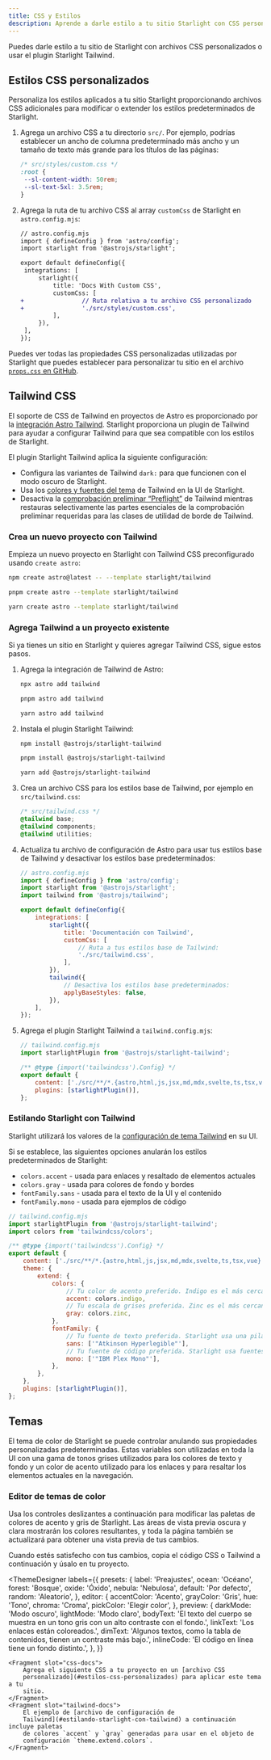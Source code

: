 ```yaml
---
title: CSS y Estilos
description: Aprende a darle estilo a tu sitio Starlight con CSS personalizado o integrado con Tailwind CSS.
---
```


Puedes darle estilo a tu sitio de Starlight con archivos CSS personalizados o usar el plugin Starlight Tailwind.

## Estilos CSS personalizados

Personaliza los estilos aplicados a tu sitio Starlight proporcionando archivos CSS adicionales para modificar o extender los estilos predeterminados de Starlight.

1. Agrega un archivo CSS a tu directorio `src/`.
   Por ejemplo, podrías establecer un ancho de columna predeterminado más ancho y un tamaño de texto más grande para los títulos de las páginas:

   ```css
   /* src/styles/custom.css */
   :root {
   	--sl-content-width: 50rem;
   	--sl-text-5xl: 3.5rem;
   }
   ```

2. Agrega la ruta de tu archivo CSS al array `customCss` de Starlight en `astro.config.mjs`:

   ```diff lang="js"
   // astro.config.mjs
   import { defineConfig } from 'astro/config';
   import starlight from '@astrojs/starlight';

   export default defineConfig({
   	integrations: [
   		starlight({
   			title: 'Docs With Custom CSS',
   			customCss: [
   +                // Ruta relativa a tu archivo CSS personalizado
   +				'./src/styles/custom.css',
   			],
   		}),
   	],
   });
   ```

Puedes ver todas las propiedades CSS personalizadas utilizadas por Starlight que puedes establecer para personalizar tu sitio en el archivo [`props.css` en GitHub](https://github.com/withastro/starlight/blob/main/packages/starlight/style/props.css).

## Tailwind CSS

El soporte de CSS de Tailwind en proyectos de Astro es proporcionado por la [integración Astro Tailwind](https://docs.astro.build/en/guides/integrations-guide/tailwind/).
Starlight proporciona un plugin de Tailwind para ayudar a configurar Tailwind para que sea compatible con los estilos de Starlight.

El plugin Starlight Tailwind aplica la siguiente configuración:

- Configura las variantes de Tailwind `dark:` para que funcionen con el modo oscuro de Starlight.
- Usa los [colores y fuentes del tema](#estilando-starlight-con-tailwind) de Tailwind en la UI de Starlight.
- Desactiva la [comprobación preliminar “Preflight”](https://tailwindcss.com/docs/preflight) de Tailwind mientras restauras selectivamente las partes esenciales de la comprobación preliminar requeridas para las clases de utilidad de borde de Tailwind.

### Crea un nuevo proyecto con Tailwind


Empieza un nuevo proyecto en Starlight con Tailwind CSS preconfigurado usando `create astro`:

<Tabs>
<TabItem label="npm">

```sh
npm create astro@latest -- --template starlight/tailwind
```

</TabItem>
<TabItem label="pnpm">

```sh
pnpm create astro --template starlight/tailwind
```

</TabItem>
<TabItem label="Yarn">

```sh
yarn create astro --template starlight/tailwind
```

</TabItem>
</Tabs>

### Agrega Tailwind a un proyecto existente

Si ya tienes un sitio en Starlight y quieres agregar Tailwind CSS, sigue estos pasos.

1.  Agrega la integración de Tailwind de Astro:

    <Tabs>

    <TabItem label="npm">

    ```sh
    npx astro add tailwind
    ```

    </TabItem>

    <TabItem label="pnpm">

    ```sh
    pnpm astro add tailwind
    ```

    </TabItem>

    <TabItem label="Yarn">

    ```sh
    yarn astro add tailwind
    ```

    </TabItem>

    </Tabs>

2.  Instala el plugin Starlight Tailwind:

    <Tabs>

    <TabItem label="npm">

    ```sh
    npm install @astrojs/starlight-tailwind
    ```

    </TabItem>

    <TabItem label="pnpm">

    ```sh
    pnpm install @astrojs/starlight-tailwind
    ```

    </TabItem>

    <TabItem label="Yarn">

    ```sh
    yarn add @astrojs/starlight-tailwind
    ```

    </TabItem>

    </Tabs>

3.  Crea un archivo CSS para los estilos base de Tailwind, por ejemplo en `src/tailwind.css`:

    ```css
    /* src/tailwind.css */
    @tailwind base;
    @tailwind components;
    @tailwind utilities;
    ```

4.  Actualiza tu archivo de configuración de Astro para usar tus estilos base de Tailwind y desactivar los estilos base predeterminados:

    ```js {11-12,16-17}
    // astro.config.mjs
    import { defineConfig } from 'astro/config';
    import starlight from '@astrojs/starlight';
    import tailwind from '@astrojs/tailwind';

    export default defineConfig({
    	integrations: [
    		starlight({
    			title: 'Documentación con Tailwind',
    			customCss: [
    				// Ruta a tus estilos base de Tailwind:
    				'./src/tailwind.css',
    			],
    		}),
    		tailwind({
    			// Desactiva los estilos base predeterminados:
    			applyBaseStyles: false,
    		}),
    	],
    });
    ```

5.  Agrega el plugin Starlight Tailwind a `tailwind.config.mjs`:

    ```js ins={2,7}
    // tailwind.config.mjs
    import starlightPlugin from '@astrojs/starlight-tailwind';

    /** @type {import('tailwindcss').Config} */
    export default {
    	content: ['./src/**/*.{astro,html,js,jsx,md,mdx,svelte,ts,tsx,vue}'],
    	plugins: [starlightPlugin()],
    };
    ```

### Estilando Starlight con Tailwind

Starlight utilizará los valores de la [configuración de tema Tailwind](https://tailwindcss.com/docs/theme) en su UI.

Si se establece, las siguientes opciones anularán los estilos predeterminados de Starlight:

- `colors.accent` - usada para enlaces y resaltado de elementos actuales
- `colors.gray` - usada para colores de fondo y bordes
- `fontFamily.sans` - usada para el texto de la UI y el contenido
- `fontFamily.mono` - usada para ejemplos de código

```js {12,14,18,20}
// tailwind.config.mjs
import starlightPlugin from '@astrojs/starlight-tailwind';
import colors from 'tailwindcss/colors';

/** @type {import('tailwindcss').Config} */
export default {
	content: ['./src/**/*.{astro,html,js,jsx,md,mdx,svelte,ts,tsx,vue}'],
	theme: {
		extend: {
			colors: {
				// Tu color de acento preferido. Indigo es el más cercano a los valores predeterminados de Starlight.
				accent: colors.indigo,
				// Tu escala de grises preferida. Zinc es el más cercano a los valores predeterminados de Starlight.
				gray: colors.zinc,
			},
			fontFamily: {
				// Tu fuente de texto preferida. Starlight usa una pila de fuentes del sistema de forma predeterminada.
				sans: ['"Atkinson Hyperlegible"'],
				// Tu fuente de código preferida. Starlight usa fuentes monoespaciadas del sistema de forma predeterminada.
				mono: ['"IBM Plex Mono"'],
			},
		},
	},
	plugins: [starlightPlugin()],
};
```

## Temas

El tema de color de Starlight se puede controlar anulando sus propiedades personalizadas predeterminadas.
Estas variables son utilizadas en toda la UI con una gama de tonos grises utilizados para los colores de texto y fondo y un color de acento utilizado para los enlaces y para resaltar los elementos actuales en la navegación.

### Editor de temas de color

Usa los controles deslizantes a continuación para modificar las paletas de colores de acento y gris de Starlight.
Las áreas de vista previa oscura y clara mostrarán los colores resultantes, y toda la página también se actualizará para obtener una vista previa de tus cambios.

Cuando estés satisfecho con tus cambios, copia el código CSS o Tailwind a continuación y úsalo en tu proyecto.


<ThemeDesigner
	labels={{
		presets: {
			label: 'Preajustes',
			ocean: 'Océano',
			forest: 'Bosque',
			oxide: 'Óxido',
			nebula: 'Nebulosa',
			default: 'Por defecto',
			random: 'Aleatorio',
		},
		editor: {
			accentColor: 'Acento',
			grayColor: 'Gris',
			hue: 'Tono',
			chroma: 'Croma',
			pickColor: 'Elegir color',
		},
		preview: {
			darkMode: 'Modo oscuro',
			lightMode: 'Modo claro',
			bodyText:
				'El texto del cuerpo se muestra en un tono gris con un alto contraste con el fondo.',
			linkText: 'Los enlaces están coloreados.',
			dimText:
				'Algunos textos, como la tabla de contenidos, tienen un contraste más bajo.',
			inlineCode: 'El código en línea tiene un fondo distinto.',
		},
	}}
>
	<Fragment slot="css-docs">
		Agrega el siguiente CSS a tu proyecto en un [archivo CSS
		personalizado](#estilos-css-personalizados) para aplicar este tema a tu
		sitio.
	</Fragment>
	<Fragment slot="tailwind-docs">
		El ejemplo de [archivo de configuración de
		Tailwind](#estilando-starlight-con-tailwind) a continuación incluye paletas
		de colores `accent` y `gray` generadas para usar en el objeto de
		configuración `theme.extend.colors`.
	</Fragment>
</ThemeDesigner>
